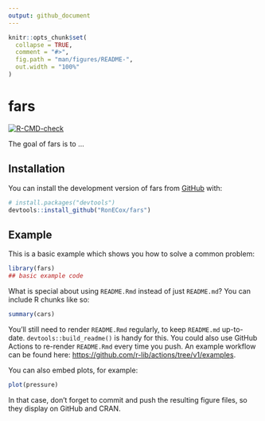 ```yaml
---
output: github_document
---
```


<!-- README.md is generated from README.Rmd. Please edit that file -->

```r
knitr::opts_chunk$set(
  collapse = TRUE,
  comment = "#>",
  fig.path = "man/figures/README-",
  out.width = "100%"
)
```

# fars

<!-- badges: start -->
[![R-CMD-check](https://github.com/RonECox/fars/actions/workflows/R-CMD-check.yaml/badge.svg)](https://github.com/RonECox/fars/actions/workflows/R-CMD-check.yaml)
<!-- badges: end -->

The goal of fars is to ...

## Installation

You can install the development version of fars from [GitHub](https://github.com/) with:

``` r
# install.packages("devtools")
devtools::install_github("RonECox/fars")
```

## Example

This is a basic example which shows you how to solve a common problem:

```r
library(fars)
## basic example code
```

What is special about using `README.Rmd` instead of just `README.md`? You can include R chunks like so:

```r
summary(cars)
```

You'll still need to render `README.Rmd` regularly, to keep `README.md` up-to-date. `devtools::build_readme()` is handy for this. You could also use GitHub Actions to re-render `README.Rmd` every time you push. An example workflow can be found here: <https://github.com/r-lib/actions/tree/v1/examples>.

You can also embed plots, for example:

```r
plot(pressure)
```

In that case, don't forget to commit and push the resulting figure files, so they display on GitHub and CRAN.
